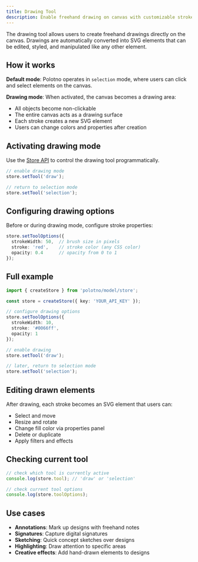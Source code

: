```yaml
---
title: Drawing Tool
description: Enable freehand drawing on canvas with customizable stroke and color
---
```


The drawing tool allows users to create freehand drawings directly on the canvas. Drawings are automatically converted into SVG elements that can be edited, styled, and manipulated like any other element.

## How it works

**Default mode**: Polotno operates in `selection` mode, where users can click and select elements on the canvas.

**Drawing mode**: When activated, the canvas becomes a drawing area:
- All objects become non-clickable
- The entire canvas acts as a drawing surface
- Each stroke creates a new SVG element
- Users can change colors and properties after creation

## Activating drawing mode

Use the [Store API](/docs/store) to control the drawing tool programmatically.

```ts
// enable drawing mode
store.setTool('draw');

// return to selection mode
store.setTool('selection');
```

## Configuring drawing options

Before or during drawing mode, configure stroke properties:

```ts
store.setToolOptions({
  strokeWidth: 50,  // brush size in pixels
  stroke: 'red',    // stroke color (any CSS color)
  opacity: 0.4      // opacity from 0 to 1
});
```

## Full example

```ts
import { createStore } from 'polotno/model/store';

const store = createStore({ key: 'YOUR_API_KEY' });

// configure drawing options
store.setToolOptions({
  strokeWidth: 10,
  stroke: '#0066ff',
  opacity: 1
});

// enable drawing
store.setTool('draw');

// later, return to selection mode
store.setTool('selection');
```

## Editing drawn elements

After drawing, each stroke becomes an SVG element that users can:
- Select and move
- Resize and rotate
- Change fill color via properties panel
- Delete or duplicate
- Apply filters and effects

## Checking current tool

```ts
// check which tool is currently active
console.log(store.tool); // 'draw' or 'selection'

// check current tool options
console.log(store.toolOptions);
```

## Use cases

- **Annotations**: Mark up designs with freehand notes
- **Signatures**: Capture digital signatures
- **Sketching**: Quick concept sketches over designs
- **Highlighting**: Draw attention to specific areas
- **Creative effects**: Add hand-drawn elements to designs

